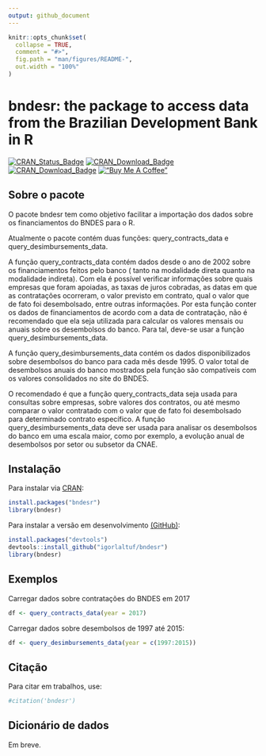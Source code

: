 ```yaml
---
output: github_document
---
```


<!-- README.md is generated from README.Rmd. Please edit that file -->

```r
knitr::opts_chunk$set(
  collapse = TRUE,
  comment = "#>",
  fig.path = "man/figures/README-",
  out.width = "100%"
)
```

# bndesr: the package to access data from the Brazilian Development Bank in R

<!-- badges: start -->
[![CRAN_Status_Badge](http://www.r-pkg.org/badges/version/bndesr)](https://cran.r-project.org/package=bndesr) [![CRAN_Download_Badge](http://cranlogs.r-pkg.org/badges/bndesr)](https://CRAN.R-project.org/package=bndesr) [![CRAN_Download_Badge](http://cranlogs.r-pkg.org/badges/grand-total/bndesr)](https://CRAN.R-project.org/package=bndesr)
[!["Buy Me A Coffee"](https://www.buymeacoffee.com/assets/img/custom_images/orange_img.png)](https://www.buymeacoffee.com/igorlaltuf)
<!-- badges: end -->

## Sobre o pacote

O pacote bndesr tem como objetivo facilitar a importação dos dados sobre os financiamentos do BNDES para o R.

Atualmente o pacote contém duas funções: query_contracts_data e query_desimbursements_data. 

A função query_contracts_data contém dados desde o ano de 2002 sobre os financiamentos feitos pelo banco ( tanto na modalidade direta quanto na modalidade indireta). Com ela é possível verificar informações sobre quais empresas que foram apoiadas, as taxas de juros cobradas, as datas em que as contratações ocorreram, o valor previsto em contrato, qual o valor que de fato foi desembolsado, entre outras informações. Por esta função conter os dados de financiamentos de acordo com a data de contratação, não é recomendado que ela seja utilizada para calcular os valores mensais ou anuais sobre os desembolsos do banco. Para tal, deve-se usar a função query_desimbursements_data.

A função query_desimbursements_data contém os dados disponibilizados sobre desembolsos do banco para cada mês desde 1995. O valor total de desembolsos anuais do banco mostrados pela função são compatíveis com os valores consolidados no site do BNDES.

O recomendado é que a função query_contracts_data seja usada para consultas sobre empresas, sobre valores dos contratos, ou até mesmo comparar o valor contratado com o valor que de fato foi desembolsado para determinado contrato específico. A função query_desimbursements_data deve ser usada para analisar os desembolsos do banco em uma escala maior, como por exemplo, a evolução anual de desembolsos por setor ou subsetor da CNAE.


## Instalação

Para instalar via [CRAN](https://CRAN.R-project.org/package=dail):

``` r
install.packages("bndesr")
library(bndesr)
```

Para instalar a versão em desenvolvimento [(GitHub)](https://github.com/):

``` r
install.packages("devtools")
devtools::install_github("igorlaltuf/bndesr")
library(bndesr)
```
## Exemplos

Carregar dados sobre contratações do BNDES em 2017

``` r
df <- query_contracts_data(year = 2017) 
```

Carregar dados sobre desembolsos de 1997 até 2015:

``` r
df <- query_desimbursements_data(year = c(1997:2015))
```

## Citação
Para citar em trabalhos, use:

```r
#citation('bndesr')
```

## Dicionário de dados

Em breve.

